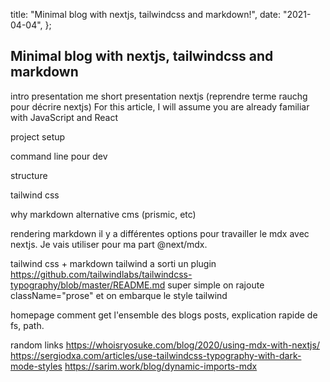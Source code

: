   title: "Minimal blog with nextjs, tailwindcss and markdown!",
  date: "2021-04-04",
};


<article className="prose dark:prose-dark">

# Minimal blog with nextjs, tailwindcss and markdown

intro
presentation me
short presentation nextjs (reprendre terme rauchg pour décrire nextjs)
For this article, I will assume you are already familiar with JavaScript and React

project setup

command line pour dev

structure

tailwind css

why markdown
alternative cms (prismic, etc)

rendering markdown
il y a différentes options pour travailler le mdx avec nextjs. Je vais utiliser pour ma part @next/mdx.

tailwind css + markdown
tailwind a sorti un plugin https://github.com/tailwindlabs/tailwindcss-typography/blob/master/README.md
super simple on rajoute className="prose" et on embarque le style tailwind

homepage
comment get l'ensemble des blogs posts, explication rapide de fs, path.

random links
https://whoisryosuke.com/blog/2020/using-mdx-with-nextjs/
https://sergiodxa.com/articles/use-tailwindcss-typography-with-dark-mode-styles
https://sarim.work/blog/dynamic-imports-mdx

</article>
